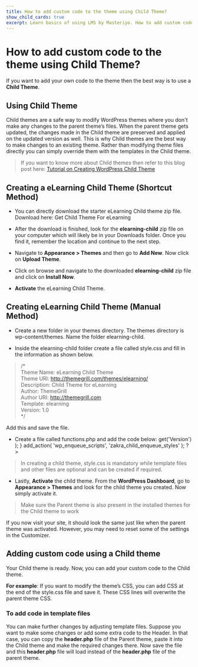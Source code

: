 ---
title: How to add custom code to the theme using Child Theme?
show_child_cards: true
excerpt: Learn basics of using LMS by Masteriyo. How to add custom code to the theme using Child Theme.
---

# How to add custom code to the theme using Child Theme?

If you want to add your own code to the theme then the best way is to use a **Child Theme**.

## Using Child Theme

Child themes are a safe way to modify WordPress themes where you don't make any changes to the parent theme’s files. When the parent theme gets updated, the changes made in the Child theme are preserved and applied on the updated version as well. This is why Child themes are the best way to make changes to an existing theme. Rather than modifying theme files directly you can simply override them with the templates in the Child theme.

> If you want to know more about Child themes then refer to this blog post here: [Tutorial on Creating WordPress Child Theme](https://themegrill.com/blog/tutorial-creating-wordpress-child-theme/)

## Creating a eLearning Child Theme (Shortcut Method)

- You can directly download the starter eLearning Child theme zip file. Download here: Get Child Theme For eLearning

- After the download is finished, look for the **elearning-child** zip file on your computer which will likely be in your Downloads folder. Once you find it, remember the location and continue to the next step.

- Navigate to **Appearance > Themes** and then go to **Add New**. Now click on **Upload Theme**.

- Click on browse and navigate to the downloaded **elearning-child** zip file and click on **Install Now**.

- **Activate** the eLearning Child Theme.

## Creating eLearning Child Theme (Manual Method)

- Create a new folder in your themes directory. The themes directory is wp-content/themes. Name the folder elearning-child.

- Inside the elearning-child folder create a file called style.css and fill in the information as shown below.


> /* <br/>
Theme Name: eLearning Child Theme <br/>
Theme URI: http://themegrill.com/themes/elearning/ <br/>
Description: Child Theme for eLearning <br/>
Author: ThemeGrill <br/>
Author URI: http://themegrill.com <br/>
Template: elearning <br/>
Version: 1.0 <br/>
*/

Add this and save the file.

- Create a file called functions.php and add the code below:
    <?php
    /* 
    * Child theme functions file
    * 
    */
    function zakra_child_enqueue_styles() {

        $parent_style = 'zakra-style'; //parent theme style handle 'zakra-style'

        //Enqueue parent and chid theme style.css
        wp_register_style( $parent_style, get_template_directory_uri() . '/style.css' ); 
        wp_enqueue_style( 'zakra_child_style',
            get_stylesheet_directory_uri() . '/style.css',
            array( $parent_style ),
            wp_get_theme()->get('Version')
        );
    }
    add_action( 'wp_enqueue_scripts', 'zakra_child_enqueue_styles' );
    ?>

> In creating a child theme, style.css is mandatory while template files and other files are optional and can be created if required.

- Lastly, **Activate** the child theme. From the **WordPress Dashboard**, go to **Appearance > Themes** and look for the child theme you created. Now simply activate it.


> Make sure the Parent theme is also present in the installed themes for the Child theme to work

If you now visit your site, it should look the same just like when the parent theme was activated. However, you may need to reset some of the settings in the Customizer.

## Adding custom code using a Child theme

Your Child theme is ready. Now, you can add your custom code to the Child theme.

**For example**: If you want to modify the theme’s CSS, you can add CSS at the end of the style.css file and save it. These CSS lines will overwrite the parent theme CSS.

### To add code in template files

You can make further changes by adjusting template files. Suppose you want to make some changes or add some extra code to the Header. In that case, you can copy the **header.php** file of the Parent theme, paste it into the Child theme and make the required changes there. Now save the file and this **header.php** file will load instead of the **header.php** file of the parent theme.






